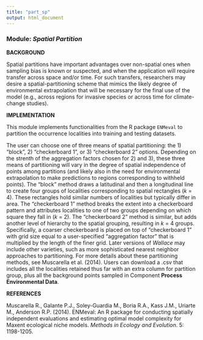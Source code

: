 ```yaml
---
title: "part_sp"
output: html_document
---
```


### **Module:** ***Spatial Partition***

**BACKGROUND**

Spatial partitions have important advantages over non-spatial ones when sampling bias is known or suspected, and when the application will require transfer across space and/or time. For such transfers, researchers may desire a spatial-partitioning scheme that mimics the likely degree of environmental extrapolation that will be necessary for the final use of the model (e.g., across regions for invasive species or across time for climate-change studies).

**IMPLEMENTATION**

This module implements functionalities from the R package `ENMeval` to partition the occurrence localities into training and testing datasets. 

The user can choose one of three means of spatial partitioning: the 1) "block", 2) "checkerboard 1", or 3) "checkerboard 2" options. Depending on the strenth of the aggregation factors chosen for 2) and 3), these three means of partitioning will vary in the degree of spatial independence of points among partitions (and likely also in the need for environmental extrapolation to make predictions to regions corresponding to withheld points). The "block" method draws a latitudinal and then a longitudinal line to create four groups of localities corresponding to spatial rectangles (*k* = 4). These rectangles hold similar numbers of localities but typically differ in area. The "checkerboard 1" method breaks the extent into a checkerboard pattern and attributes localities to one of two groups depending on which square they fall in (*k* = 2). The "checkerboard 2" method is similar, but adds another level of hierarchy to the spatial grouping, resulting in *k* = 4 groups. Specifically, a coarser checkerboard is placed on top of "checkerboard 1" with grid size equal to a user-specified "aggregation factor" that is multiplied by the length of the finer grid. Later versions of *Wallace* may include other varieties, such as more sophisticated nearest neighbor approaches to partitioning. For more details about these partitioning methods, see Muscarella et al. (2014). Users can download a .csv that includes all the localities retained thus far with an extra column for partition group, plus all the background points sampled in Component **Process Environmental Data**.

**REFERENCES**

Muscarella R., Galante P.J., Soley-Guardia M., Boria R.A., Kass J.M., Uriarte M., Anderson R.P. (2014). ENMeval: An R package for conducting spatially independent evaluations and estimating optimal model complexity for Maxent ecological niche models. *Methods in Ecology and Evolution*. 5: 1198-1205.
